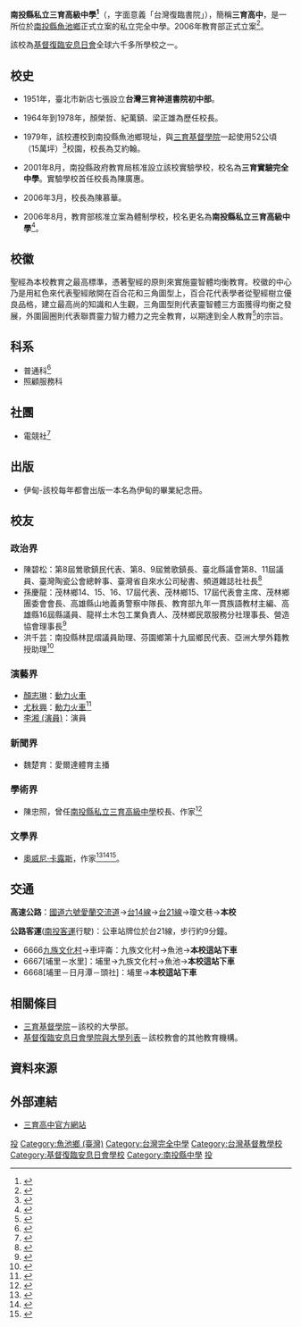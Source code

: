 {{Infobox School
| name        = 南投縣私立三育高級中學
| other_name  = 
| logo=南投縣私立三育高級中學校徽.jpg
|logo_size=100
| motto       = 
| established = 2001年2月
| type        = 私立完全中學
| district    = {{TWN}}[[南投縣|南投縣]]
| grades      = 三三制，國一至高三
| president   =
| principal   = 懶惰仙人
| dean        =
| faculty     = 15人
| staff       = 8人
| students    = 0人
| conference  = 定向越野、籃網球、籃球隊、拳擊隊，馬戲團
| colors      =
| mascot      =
| free_label  =
| free_text   =
| free_label2 =
| free_text2  =
| free_label3 =
| free_text3  =
| magazine    = 
| address     = 南投縣魚池鄉瓊文巷39號
| website     = {{url|http://www.taa.ntct.edu.tw/}}
}}
'''南投縣私立三育高級中學<ref>{{Cite web |url=https://www.chinatimes.com/amp/realtimenews/20170307005042-260405 |title=中時新聞網：南投三育高中林雋（右）錄取台大，為三育高中創校以來首見，校長朱燕武（左）高興、欣慰。 |access-date=2021-06-21 |archive-date=2021-06-24 |archive-url=https://web.archive.org/web/20210624201747/https://www.chinatimes.com/amp/realtimenews/20170307005042-260405 |dead-url=no }}</ref>'''（{{lang-en|Taiwan Adventist Academy}}，字面意義「台灣復臨書院」），簡稱'''三育高中'''，是一所位於[[南投縣|南投縣]][[魚池鄉_(臺灣)|魚池鄉]]正式立案的私立完全中學。2006年教育部正式立案<ref>{{Cite web|url=http://news.chinatimes.com/LifeContent/1401/20100606000550.html|title=名校巡禮－三育中學天天森呼吸|accessdate=2014-01-20|publisher=中國時報|date=2010-06-06|deadurl=yes|archiveurl=https://web.archive.org/web/20140201210108/http://news.chinatimes.com/LifeContent/1401/20100606000550.html|archivedate=2014-02-01}}</ref>。

該校為[[基督復臨安息日會|基督復臨安息日會]]全球六千多所學校之一。

==校史==
*1951年，臺北市新店七張設立'''台灣三育神道書院初中部'''。

*1964年到1978年，顏榮哲、紀萬鎮、梁正雄為歷任校長。

*1979年，該校遷校到南投縣魚池鄉現址，與[[三育基督學院|三育基督學院]]一起使用52公頃（15萬坪）<ref>{{Cite web |url=https://www.chinatimes.com/amp/realtimenews/20170307005042-260405 |title=南投三育高中首見台大 林雋立志農業研發改良 |access-date=2021-06-21 |archive-date=2021-06-24 |archive-url=https://web.archive.org/web/20210624201747/https://www.chinatimes.com/amp/realtimenews/20170307005042-260405 |dead-url=no }}</ref>校園，校長為艾約翰。

*2001年8月，南投縣政府教育局核准設立該校實驗學校，校名為'''三育實驗完全中學'''。實驗學校首任校長為陳廣惠。

*2006年3月，校長為陳慕華。

*2006年8月，教育部核准立案為體制學校，校名更名為'''南投縣私立三育高級中學'''<ref>{{Cite web |url=http://www.taa.ntct.edu.tw/home?cid=4705 |title=南投縣私立三育高級中學官方網站 本校沿革 |access-date=2021-09-06 |archive-date=2021-09-06 |archive-url=https://web.archive.org/web/20210906034234/http://www.taa.ntct.edu.tw/home?cid=4705 |dead-url=no }}</ref>。

==校徽==
聖經為本校教育之最高標準，憑著聖經的原則來實施靈智體均衡教育。校徽的中心乃是用紅色來代表聖經敞開在百合花和三角圖型上，百合花代表學者從聖經樹立優良品格，建立最高尚的知識和人生觀，三角圖型則代表靈智體三方面獲得均衡之發展，外圍圓圈則代表聯貫靈力智力體力之完全教育，以期達到全人教育<ref>{{Cite web |url=https://udn.com/news/story/6885/5869309 |title=聯合新聞網：走出戶外遠離毒品 南投國高中學生組隊定向越野競賽 |access-date=2021-11-06 |archive-date=2021-11-08 |archive-url=https://web.archive.org/web/20211108014754/https://udn.com/news/story/6885/5869309 |dead-url=no }}</ref>的宗旨。

{{Gallery
|width=150
|height=170
|lines=2
|File:Taamus3.jpg|期末音樂會
|File:mus7.jpg|戶外音樂會合唱
|File:mus4.jpg|戶外音樂會吉他獨奏
|File:mus5.jpg|戶外音樂會觀眾
|File:mus6.jpg|戶外音樂會小提琴三重奏
|File:三公里路跑.jpg|三公里路跑
|File:3km3.jpg|路跑活動一景
}}

==科系==
*普通科<ref>{{Cite web |url=https://highschool.yjvs.chc.edu.tw/search/show.php?id=317 |title=全國高級中等學校及五專資訊網 南投縣高中 南投縣私立三育高級中學 |access-date=2021-09-06 |archive-date=2021-09-06 |archive-url=https://web.archive.org/web/20210906064043/https://highschool.yjvs.chc.edu.tw/search/show.php?id=317 |dead-url=no }}</ref>
*照顧服務科

== 社團 ==
*電競社<ref>{{Cite web |url=https://tw.news.yahoo.com/%E9%9B%BB%E7%AB%B6%E9%9D%9E%E9%9B%BB%E7%8E%A9-%E9%BC%93%E5%8B%B5%E5%AD%B8%E7%94%9F%E6%AD%A3%E7%95%B6%E4%BC%91%E9%96%92%E5%8D%97%E6%8A%95%E7%B8%A3%E5%BA%9C%E8%88%87%E6%A0%A1%E5%A4%96%E6%9C%83%E8%BE%A6%E7%AB%B6%E8%B3%BD-093700753.html |title=Yahoo新聞：電競非電玩 鼓勵學生正當休閒南投縣府與校外會辦競賽 |access-date=2021-11-11 |archive-date=2021-11-11 |archive-url=https://web.archive.org/web/20211111124006/https://tw.news.yahoo.com/%E9%9B%BB%E7%AB%B6%E9%9D%9E%E9%9B%BB%E7%8E%A9-%E9%BC%93%E5%8B%B5%E5%AD%B8%E7%94%9F%E6%AD%A3%E7%95%B6%E4%BC%91%E9%96%92%E5%8D%97%E6%8A%95%E7%B8%A3%E5%BA%9C%E8%88%87%E6%A0%A1%E5%A4%96%E6%9C%83%E8%BE%A6%E7%AB%B6%E8%B3%BD-093700753.html |dead-url=no }}</ref>

== 出版 ==
*伊甸-該校每年都會出版一本名為伊甸的畢業紀念冊。

==校友==
===政治界===
*陳碧松：第8屆鶯歌鎮民代表、第8、9屆鶯歌鎮長、臺北縣議會第8、11屆議員、臺灣陶瓷公會總幹事、臺灣省自來水公司秘書、頻道雜誌社社長<ref>{{Cite web |url=https://www.ntp.gov.tw/history02-detail?program=37&S=9A=2&C=305 |title=新北市議會-陳碧松 |access-date=2021-09-28 |archive-date=2021-09-28 |archive-url=https://web.archive.org/web/20210928113358/https://www.ntp.gov.tw/history02-detail?program=37&S=9A=2&C=305 |dead-url=no }}</ref>
*孫慶龍：茂林鄉14、15、16、17屆代表、茂林鄉15、17屆代表會主席、茂林鄉團委會會長、高雄縣山地義勇警察中隊長、教育部九年一貫族語教材主編、高雄縣16屆縣議員、龍祥土木包工業負責人、茂林鄉民眾服務分社理事長、營造協會理事長<ref>{{Cite web |url=https://post.cec.gov.tw/khec/cms/c005_003/12362 |title=孫慶龍 |access-date=2021-09-05 |archive-date=2021-09-05 |archive-url=https://web.archive.org/web/20210905110447/https://post.cec.gov.tw/khec/cms/c005_003/12362 |dead-url=no }}</ref>
*洪千芸：南投縣林昆熠議員助理、芬園鄉第十九屆鄉民代表、亞洲大學外籍教授助理<ref>{{Cite web |url=https://www.cec.gov.tw/upload/file/2016-10-20/e7a6c6ae-3766-4d1c-9b91-6491182f7617/169b73e6348aabb6b571918d1c1fc969.pdf |title=彰化縣芬園鄉第十七屆鄉長選-中央選舉委員會 |access-date=2021-09-11 |archive-date=2021-09-11 |archive-url=https://web.archive.org/web/20210911091834/https://www.cec.gov.tw/upload/file/2016-10-20/e7a6c6ae-3766-4d1c-9b91-6491182f7617/169b73e6348aabb6b571918d1c1fc969.pdf |dead-url=no }}</ref>

===演藝界===
*[[顏志琳|顏志琳]]：[[動力火車|動力火車]]
*[[尤秋興|尤秋興]]：[[動力火車|動力火車]]<ref>{{Cite web |url=https://ent.ltn.com.tw/amp/news/breakingnews/3504073 |title=自由時報：（獨家）動力火車領傑出校友獎 難忘「朝五晚九」生活 |access-date=2021-06-21 |archive-date=2021-06-24 |archive-url=https://web.archive.org/web/20210624202012/https://ent.ltn.com.tw/amp/news/breakingnews/3504073 |dead-url=no }}</ref>
*[[李湘_(演員)|李湘 (演員)]]：演員

===新聞界===
*魏楚育：愛爾達體育主播

===學術界===
*陳忠照，曾任[[南投縣私立三育高級中學|南投縣私立三育高級中學]]校長、作家<ref>{{Cite web |url=https://www.books.com.tw/products/0010476925 |title=博客來-Cup and Mirror的旋律 |access-date=2021-11-20 |archive-date=2021-11-20 |archive-url=https://web.archive.org/web/20211120021427/https://www.books.com.tw/products/0010476925 |dead-url=no }}</ref>

===文學界===
*[[奧威尼·卡露斯|奧威尼·卡露斯]]，作家<ref>{{Cite book|author=奧威尼·卡露斯|title=《雲豹的傳人》|publisher=晨星出版|location=|year=1996|isbn=9575835425|language=zh-tw|accessdate=2011-07-19}}</ref><ref>{{Cite web |url=https://www.eslite.com/product/1001117691402535 |title=誠品線上 雲豹的傳人 作者奧威尼．卡露斯 出版社晨星出版有限公司 |access-date=2021-09-07 |archive-date=2021-09-07 |archive-url=https://web.archive.org/web/20210907030813/https://www.eslite.com/product/1001117691402535 |dead-url=no }}</ref><ref>{{Cite web |url=https://www.eslite.com/product/1001156501639497 |title=誠品線上 神秘的消失 作者奧威尼．卡露斯 出版社麥田出版社 |access-date=2021-09-07 |archive-date=2021-09-07 |archive-url=https://web.archive.org/web/20210907030704/https://www.eslite.com/product/1001156501639497 |dead-url=no }}</ref>。

== 交通 ==
'''高速公路'''：[[水沙連高速公路|國道六號]][[愛蘭交流道|愛蘭交流道]]→[[台14線|台14線]]→[[台21線|台21線]]→瓊文巷→'''本校'''

'''公路客運'''([[南投客運|南投客運]]行駛)：公車站牌位於台21線，步行約9分鐘。
* 6666[[九族文化村|九族文化村]]→車坪崙：九族文化村→魚池→'''本校這站下車'''
* 6667[埔里－水里]：埔里→九族文化村→魚池→'''本校這站下車'''
* 6668[埔里－日月潭－頭社]：埔里→'''本校這站下車'''

==相關條目==
*[[三育基督學院|三育基督學院]]－該校的大學部。
*[[基督復臨安息日會學院與大學列表|基督復臨安息日會學院與大學列表]]－該校教會的其他教育機構。

==資料來源==
{{reflist}}

==外部連結==
*[http://www.taa.ntct.edu.tw 三育高中官方網站] {{Wayback|url=http://www.taa.ntct.edu.tw/ |date=20200225205112 }}

{{南投縣高級中等學校列表}}
{{南投縣國民中小學}}

[[Category:臺灣私立普通型高級中等學校|投]]
[[Category:魚池鄉_(臺灣)|Category:魚池鄉 (臺灣)]]
[[Category:台灣完全中學|Category:台灣完全中學]]
[[Category:台灣基督教學校|Category:台灣基督教學校]]
[[Category:基督復臨安息日會學校|Category:基督復臨安息日會學校]]
[[Category:南投縣中學|Category:南投縣中學]]
[[Category:臺灣原住民重點學校|投]]